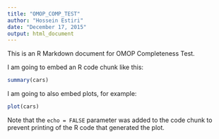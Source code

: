 ```yaml
---
title: "OMOP_COMP_TEST"
author: "Hossein Estiri"
date: "December 17, 2015"
output: html_document
---
```


This is an R Markdown document for OMOP Completeness Test. 

I am going to embed an R code chunk like this:

```r
summary(cars)
```

I am going to also embed plots, for example:

```r
plot(cars)
```
Note that the `echo = FALSE` parameter was added to the code chunk to prevent printing of the R code that generated the plot.

